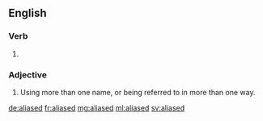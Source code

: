 ==English==

===Verb===
{{head|en|verb form}}

# {{en-past of|alias}}

===Adjective===
{{en-adj}}

# Using more than one name, or being referred to in more than one way.

[[de:aliased]]
[[fr:aliased]]
[[mg:aliased]]
[[ml:aliased]]
[[sv:aliased]]